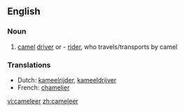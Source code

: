 ==English==

===Noun===
{{en-noun}}

# [[camel]] [[driver]] or - [[rider]], who travels/transports by camel

===Translations===
* Dutch: [[kameelrijder]], [[kameeldrijver]]
* French: [[chamelier]]

[[vi:cameleer]]
[[zh:cameleer]]